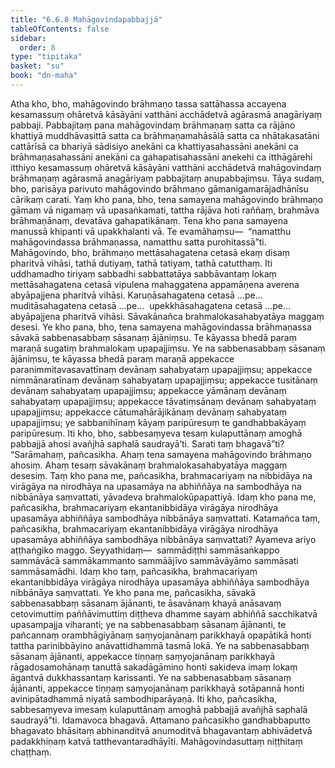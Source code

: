 ```yaml
---
title: "6.6.8 Mahāgovindapabbajjā"
tableOfContents: false
sidebar:
  order: 8
type: "tipitaka"
basket: "su"
book: "dn-maha"
---
```



<DynamicBreadcrumb />

<Division number="326" book="dn-maha" bookNo="7" page="200">

<Paragraph number="738" book="dn-maha">
Atha kho, bho, mahāgovindo brāhmaṇo tassa sattāhassa accayena kesamassuṃ ohāretvā kāsāyāni vatthāni acchādetvā agārasmā anagāriyaṃ pabbaji. Pabbajitaṃ pana mahāgovindaṃ brāhmaṇaṃ satta ca rājāno khattiyā muddhāvasittā satta ca brāhmaṇamahāsālā satta ca nhātakasatāni cattārīsā ca bhariyā sādisiyo anekāni ca khattiyasahassāni anekāni ca brāhmaṇasahassāni anekāni ca gahapatisahassāni anekehi ca itthāgārehi itthiyo kesamassuṃ ohāretvā kāsāyāni vatthāni acchādetvā mahāgovindaṃ brāhmaṇaṃ agārasmā anagāriyaṃ pabbajitaṃ anupabbajiṃsu. Tāya sudaṃ, bho, parisāya parivuto mahāgovindo brāhmaṇo gāmanigamarājadhānīsu cārikaṃ carati. Yaṃ kho pana, bho, tena samayena mahāgovindo brāhmaṇo gāmaṃ vā nigamaṃ vā upasaṅkamati, tattha rājāva hoti raññaṃ, brahmāva brāhmaṇānaṃ, devatāva gahapatikānaṃ. Tena kho pana samayena manussā khipanti vā upakkhalanti vā. Te evamāhaṃsu—  “namatthu mahāgovindassa brāhmaṇassa, namatthu satta purohitassā”ti.
</Paragraph>

</Division>
<Division number="327" book="dn-maha" bookNo="7" page="200">

<Paragraph number="739" book="dn-maha">
Mahāgovindo, bho, brāhmaṇo mettāsahagatena cetasā ekaṃ disaṃ pharitvā vihāsi, tathā dutiyaṃ, tathā tatiyaṃ, tathā catutthaṃ. Iti uddhamadho tiriyaṃ sabbadhi sabbattatāya sabbāvantaṃ lokaṃ mettāsahagatena cetasā vipulena mahaggatena appamāṇena averena abyāpajjena pharitvā vihāsi. Karuṇāsahagatena cetasā …pe…  muditāsahagatena cetasā …pe…  upekkhāsahagatena cetasā …pe…  abyāpajjena pharitvā vihāsi. Sāvakānañca brahmalokasahabyatāya maggaṃ desesi.
</Paragraph>

</Division>
<Division number="328" book="dn-maha" bookNo="7" page="201">

<Paragraph number="740" book="dn-maha">
Ye kho pana, bho, tena samayena mahāgovindassa brāhmaṇassa sāvakā sabbenasabbaṃ sāsanaṃ ājāniṃsu. Te kāyassa bhedā paraṃ maraṇā sugatiṃ brahmalokaṃ upapajjiṃsu. Ye na sabbenasabbaṃ sāsanaṃ ājāniṃsu, te kāyassa bhedā paraṃ maraṇā appekacce paranimmitavasavattīnaṃ devānaṃ sahabyataṃ upapajjiṃsu; appekacce nimmānaratīnaṃ devānaṃ sahabyataṃ upapajjiṃsu; appekacce tusitānaṃ devānaṃ sahabyataṃ upapajjiṃsu; appekacce yāmānaṃ devānaṃ sahabyataṃ upapajjiṃsu; appekacce tāvatiṃsānaṃ devānaṃ sahabyataṃ upapajjiṃsu; appekacce cātumahārājikānaṃ devānaṃ sahabyataṃ upapajjiṃsu; ye sabbanihīnaṃ kāyaṃ paripūresuṃ te gandhabbakāyaṃ paripūresuṃ. Iti kho, bho, sabbesaṃyeva tesaṃ kulaputtānaṃ amoghā pabbajjā ahosi avañjhā saphalā saudrayā’ti. Sarati taṃ bhagavā”ti?
</Paragraph>

</Division>
<Division number="329" book="dn-maha" bookNo="7" page="201">

<Paragraph number="741" book="dn-maha">
“Sarāmahaṃ, pañcasikha. Ahaṃ tena samayena mahāgovindo brāhmaṇo ahosiṃ. Ahaṃ tesaṃ sāvakānaṃ brahmalokasahabyatāya maggaṃ desesiṃ. Taṃ kho pana me, pañcasikha, brahmacariyaṃ na nibbidāya na virāgāya na nirodhāya na upasamāya na abhiññāya na sambodhāya na nibbānāya saṃvattati, yāvadeva brahmalokūpapattiyā.
</Paragraph>

<Paragraph number="742" book="dn-maha">
Idaṃ kho pana me, pañcasikha, brahmacariyaṃ ekantanibbidāya virāgāya nirodhāya upasamāya abhiññāya sambodhāya nibbānāya saṃvattati. Katamañca taṃ, pañcasikha, brahmacariyaṃ ekantanibbidāya virāgāya nirodhāya upasamāya abhiññāya sambodhāya nibbānāya saṃvattati? Ayameva ariyo aṭṭhaṅgiko maggo. Seyyathidaṃ—  sammādiṭṭhi sammāsaṅkappo sammāvācā sammākammanto sammāājīvo sammāvāyāmo sammāsati sammāsamādhi. Idaṃ kho taṃ, pañcasikha, brahmacariyaṃ ekantanibbidāya virāgāya nirodhāya upasamāya abhiññāya sambodhāya nibbānāya saṃvattati.
</Paragraph>

</Division>
<Division number="330" book="dn-maha" bookNo="7" page="201">

<Paragraph number="743" book="dn-maha">
Ye kho pana me, pañcasikha, sāvakā sabbenasabbaṃ sāsanaṃ ājānanti, te āsavānaṃ khayā anāsavaṃ cetovimuttiṃ paññāvimuttiṃ diṭṭheva dhamme sayaṃ abhiññā sacchikatvā upasampajja viharanti; ye na sabbenasabbaṃ sāsanaṃ ājānanti, te pañcannaṃ orambhāgiyānaṃ saṃyojanānaṃ parikkhayā opapātikā honti tattha parinibbāyino anāvattidhammā tasmā lokā. Ye na sabbenasabbaṃ sāsanaṃ ājānanti, appekacce tiṇṇaṃ saṃyojanānaṃ parikkhayā rāgadosamohānaṃ tanuttā sakadāgāmino honti sakideva imaṃ lokaṃ āgantvā dukkhassantaṃ karissanti. Ye na sabbenasabbaṃ sāsanaṃ ājānanti, appekacce tiṇṇaṃ saṃyojanānaṃ parikkhayā sotāpannā honti avinipātadhammā niyatā sambodhiparāyaṇā. Iti kho, pañcasikha, sabbesaṃyeva imesaṃ kulaputtānaṃ amoghā pabbajjā avañjhā saphalā saudrayā”ti.
</Paragraph>

<Paragraph number="744" book="dn-maha">
Idamavoca bhagavā. Attamano pañcasikho gandhabbaputto bhagavato bhāsitaṃ abhinanditvā anumoditvā bhagavantaṃ abhivādetvā padakkhiṇaṃ katvā tatthevantaradhāyīti.

</Paragraph>
</Division>

<Paragraph number="745" type="center" book="dn-maha">
Mahāgovindasuttaṃ niṭṭhitaṃ chaṭṭhaṃ.
</Paragraph>